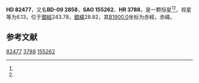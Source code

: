 {{Starbox begin
| name = HD 82477
}}
{{Starbox observe
| epoch = [[J2000.0|J2000.0]]
| constell = {{星座名待查}}<ref name=SIMBAD>{{cite web
 | url=http://simbad.u-strasbg.fr/simbad/sim-id?Ident=HR+3788
 | title =Pulsating variable Star
 | publisher=Centre de Données astronomiques de Strasbourg
 | work=SIMBAD
 | accessdate=2012-07-13}}</ref><ref name=DATA>{{cite web
 | url=http://vizier.u-strasbg.fr/viz-bin/VizieR-5?-out.add=.&-source=5050&-corr=PK=HR&-out.max=9999&HR=3788
 | title=VizieR Detailed Page
 | accessdate=2012-07-13
 | archive-date=2016-03-05
 | archive-url=https://web.archive.org/web/20160305004904/http://vizier.u-strasbg.fr/viz-bin/VizieR-5?-out.add=.&-source=5050&-corr=PK=HR&-out.max=9999&HR=3788
 | dead-url=no
 }}</ref>
| 星官 = 
| ra = {{RA|9|31|55.8}}<ref name=SIMBAD /><ref name=DATA />
| dec = {{DEC|-10|22|14}}<ref name=SIMBAD /><ref name=DATA />
| appmag_v = 6.13<ref name=SIMBAD /><ref name=DATA />
}}
{{Starbox character
| class = K0<ref name=SIMBAD /><ref name=DATA />
| b-v = 1.19<ref name=SIMBAD /><ref name=DATA />
| u-b = 1.17<ref name=SIMBAD /><ref name=DATA />
| r-i = <ref name=SIMBAD /><ref name=DATA />
| variable = 
}}
{{Starbox astrometry
| radial_v = 1.17
| prop_mo_ra = 64
| parallax = 
| p_error = 
}}
{{Starbox catalog
| names =BD-09 2858，[[SAO星表|SAO]] 155262，[[HD星表|HD]] 82477，[[HR星表|HR]] 3788}}
{{Starbox reference |Simbad=HR+3788}}
{{Starbox end}}

'''HD 82477'''，又名'''BD-09 2858'''，'''SAO 155262'''、'''HR 3788'''，是一颗恒星<ref name=SIMBAD /><ref name=DATA />，视星等为6.13，位于[[銀道座標系|銀經]]243.78，[[銀道座標系|銀緯]]28.82，其[[B1900.0|B1900.0]]坐标为赤經{{RA|9|27|3.6}}，赤緯{{DEC|-9|28.82|47}}。

== 参考文献 ==
{{reflist}}

{{star-stub}}

[[Category:HD和HDE天體|82477]]
[[Category:HR天體|3788]]
[[Category:SAO天體|155262]]